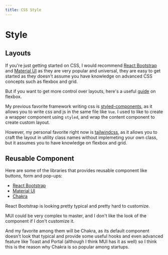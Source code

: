 ```yaml
---
title: CSS Style
---
```


# Style

## Layouts

If you're just getting started on CSS, I would recommend
[React Bootstrap](https://react-bootstrap.github.io/) and
[Material UI](https://mui.com/) as they are very popular and universal, they are
easy to get started as they doesn't assume you have knowledge on advanced CSS
concepts such as flexbox and grid.

But if you want to get more control over layouts, here's a useful
[guide](https://css-tricks.com/snippets/css/a-guide-to-flexbox/) on flexbox.

My previous favorite framework writing css is
[styled-components](https://styled-components.com/), as it allows you to write
css and js in the same file like `Vue`. I used to like to create a wrapper
component using `styled`, and wrap the content component to create custom
layout.

However, my personal favorite right now is
[tailwindcss](https://tailwindcss.com/), as it allows you to craft the layout in
utility class names without implemeting your own class, but it assumes you to
have knowledge on flexbox and grid.

## Reusable Component

Here are some of the libraries that provides reusable component like buttons,
form and pop-ups:

- [React Bootstrap](https://react-bootstrap.github.io/)
- [Material UI](https://mui.com/)
- [Chakra](https://chakra-ui.com/)

React Bootstrap is looking pretty typical and pretty hard to customize.

MUI could be very complex to master, and I don't like the look of the component
if I don't customize it.

And my favorite among them will be Chakra, as its default component doesn't look
that typical and provide some useful hooks and even advanced feature like Toast
and Portal (although I think MUI has it as well) so I think this is the reason
why Chakra is so popular among startups.
